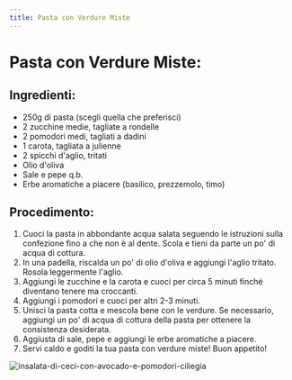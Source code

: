 ```yaml
---
title: Pasta con Verdure Miste
---
```


# Pasta con Verdure Miste:

## Ingredienti:

- 250g di pasta (scegli quella che preferisci)
- 2 zucchine medie, tagliate a rondelle
- 2 pomodori medi, tagliati a dadini
- 1 carota, tagliata a julienne
- 2 spicchi d'aglio, tritati
- Olio d'oliva
- Sale e pepe q.b.
- Erbe aromatiche a piacere (basilico, prezzemolo, timo)

## Procedimento:

1. Cuoci la pasta in abbondante acqua salata seguendo le istruzioni sulla confezione fino a che non è al dente. Scola e tieni da parte un po' di acqua di cottura.
2. In una padella, riscalda un po' di olio d'oliva e aggiungi l'aglio tritato. Rosola leggermente l'aglio.
3. Aggiungi le zucchine e la carota e cuoci per circa 5 minuti finché diventano tenere ma croccanti.
4. Aggiungi i pomodori e cuoci per altri 2-3 minuti.
5. Unisci la pasta cotta e mescola bene con le verdure. Se necessario, aggiungi un po' di acqua di cottura della pasta per ottenere la consistenza desiderata.
6. Aggiusta di sale, pepe e aggiungi le erbe aromatiche a piacere.
7. Servi caldo e goditi la tua pasta con verdure miste!
Buon appetito!

<img
  src="https://source.unsplash.com/pasta-al-piatto-jL3X9oeQ3Ps"
  alt="insalata-di-ceci-con-avocado-e-pomodori-ciliegia"
/>